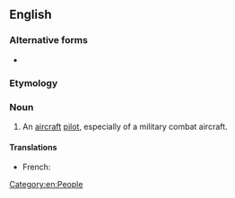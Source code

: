 ==English==

===Alternative forms===
* {{l|en|fly-boy}}

===Etymology===
{{compound|en|fly|boy}}

===Noun===
{{en-noun}}

# {{lb|en|slang}} An [[aircraft]] [[pilot]], especially of a military combat aircraft.

====Translations====
{{trans-top|aircraft pilot, especially of a military combat aircraft}}
* French: {{t|fr|chevalier du ciel|m}}
{{trans-mid}}
{{trans-bottom}}

[[Category:en:People]]